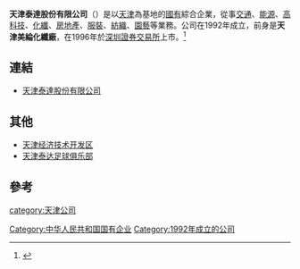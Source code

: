 {{not|泰达控股|泰达国际}}
{{Infobox_Company |
  company_name = 天津泰達股份有限公司 |
  company_logo = [[File:tianjinteda.png|File:tianjinteda.png]]|
  company_type = [[國有企業|國有企業]]|
  foundation = 1992年 |
  location =[[中國|中國]][[天津|天津]]|
  industry = 綜合企業|
  key_people = [[董事長|董事長]]：劉惠文| 
  sales =  |
  profit =  |
  asset = |
  market_value = |
  num_employees = |
  revenue = |
  products = |
  parent = [[泰達控股|泰達集團]] |
 major_shareholder = [[泰達控股|泰達集團]] (32.90%) |
  homepage = [http://www.tedastock.com/ 天津泰達股份有限公司]
}}

'''天津泰達股份有限公司'''（{{szse|000652}}）是以[[天津|天津]]為基地的[[國有企業|國有]]綜合企業，從事[[交通|交通]]、[[能源|能源]]、[[高科技|高科技]]、[[化纖|化纖]]、[[房地產|房地產]]、[[服裝|服裝]]、[[紡織|紡織]]、[[園藝|園藝]]等業務。公司在1992年成立，前身是'''天津美綸化纖廠'''，在1996年於[[深圳證券交易所|深圳證券交易所]]上市。<ref>{{Cite web |url=http://money.finance.sina.com.cn/corp/go.php/vCI_CorpInfo/stockid/000652.phtml |title=天津泰达股份有限公司 |accessdate=2009-01-26 |archive-date=2007-12-01 |archive-url=https://web.archive.org/web/20071201104228/http://money.finance.sina.com.cn/corp/go.php/vCI_CorpInfo/stockid/000652.phtml |dead-url=no }}</ref>

== 連結 ==
*[https://web.archive.org/web/20081120014603/http://www.tedastock.com/ 天津泰達股份有限公司]

== 其他 ==
*[[天津经济技术开发区|天津经济技术开发区]]
*[[天津泰达足球俱乐部|天津泰达足球俱乐部]]

== 參考 ==
{{reflist}}


{{SZSECI}}

[[Category:中华人民共和国国有企业|Category:中华人民共和国国有企业]]
[[category:天津公司|category:天津公司]]
[[Category:1992年成立的公司|Category:1992年成立的公司]]
